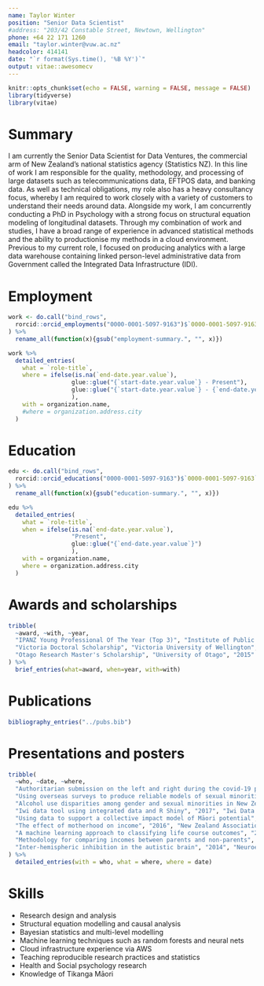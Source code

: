 ```yaml
---
name: Taylor Winter
position: "Senior Data Scientist"
#address: "203/42 Constable Street, Newtown, Wellington"
phone: +64 22 171 1260
email: "taylor.winter@vuw.ac.nz"
headcolor: 414141
date: "`r format(Sys.time(), '%B %Y')`"
output: vitae::awesomecv
---
```


```r
knitr::opts_chunk$set(echo = FALSE, warning = FALSE, message = FALSE)
library(tidyverse)
library(vitae)

```

# Summary

I am currently the Senior Data Scientist for Data Ventures, the commercial arm of New Zealand’s national statistics agency (Statistics NZ). In this line of work I am responsible for the quality, methodology, and processing of large datasets such as telecommunications data, EFTPOS data, and banking data. As well as technical obligations, my role also has a heavy consultancy focus, whereby I am required to work closely with a variety of customers to understand their needs around data. Alongside my work, I am concurrently conducting a PhD in Psychology with a strong focus on structural equation modeling of longitudinal datasets. Through my combination of work and studies, I have a broad range of experience in advanced statistical methods and the ability to productionise my methods in a cloud environment. Previous to my current role, I focused on producing analytics with a large data warehouse containing linked person-level administrative data from Government called the Integrated Data Infrastructure (IDI).

# Employment

```r
work <- do.call("bind_rows",
  rorcid::orcid_employments("0000-0001-5097-9163")$`0000-0001-5097-9163`$`affiliation-group`$summaries
) %>%
  rename_all(function(x){gsub("employment-summary.", "", x)})

work %>%
  detailed_entries(
    what = `role-title`,
    where = ifelse(is.na(`end-date.year.value`),
                  glue::glue("{`start-date.year.value`} - Present"),
                  glue::glue("{`start-date.year.value`} - {`end-date.year.value`}")
                  ),
    with = organization.name,
    #where = organization.address.city
  )
```
 
# Education

```r

edu <- do.call("bind_rows",
  rorcid::orcid_educations("0000-0001-5097-9163")$`0000-0001-5097-9163`$`affiliation-group`$summaries
) %>%
  rename_all(function(x){gsub("education-summary.", "", x)})

edu %>% 
  detailed_entries(
    what = `role-title`, 
    when = ifelse(is.na(`end-date.year.value`),
                  "Present",
                  glue::glue("{`end-date.year.value`}")
                  ),
    with = organization.name,
    where = organization.address.city
  )
```

# Awards and scholarships

```r
tribble(
  ~award, ~with, ~year,
  "IPANZ Young Professional Of The Year (Top 3)", "Institute of Public Administration NZ", "2018",
  "Victoria Doctoral Scholarship", "Victoria University of Wellington", "2018",
  "Otago Research Master's Scholarship", "University of Otago", "2015"
) %>%
  brief_entries(what=award, when=year, with=with)
```

# Publications

```r
bibliography_entries("../pubs.bib")

```

# Presentations and posters

```r
tribble(
  ~who, ~date, ~where,
  "Authoritarian submission on the left and right during the covid-19 pandemic in New Zealand", "2020", "New Zealand Psychological Society Conference, Wellington",
  "Using overseas surveys to produce reliable models of sexual minorities", "2019", "New Zealand Population Conference, Wellington",
  "Alcohol use disparities among gender and sexual minorities in New Zealand (Poster)", "2019", "Collaborative Perspectives on Addiction, Rhode Island",
  "Iwi data tool using integrated data and R Shiny", "2017", "Iwi Data Conference, Christchurch",
  "Using data to support a collective impact model of Māori potential", "2016", "Population Association of New Zealand Conference, Christchurch",
  "The effect of motherhood on income", "2016", "New Zealand Association of Economists conference, Wellington",
  "A machine learning approach to classifying life course outcomes", "2016", "Longitudinal and multivariate analysis network (Stats NZ), Wellington",
  "Methodology for comparing incomes between parents and non-parents", "2016", "Statistical methods seiminar (Stats NZ), Wellington",
  "Inter-hemispheric inhibition in the autistic brain", "2014", "Neuroethics seminar, Dunedin"
) %>%
  detailed_entries(with = who, what = where, where = date)
```

# Skills

* Research design and analysis
* Structural equation modelling and causal analysis
* Bayesian statistics and multi-level modelling
* Machine learning techniques such as random forests and neural nets
* Cloud infrastructure experience via AWS
* Teaching reproducible research practices and statistics
* Health and Social psychology research
* Knowledge of Tikanga Māori
